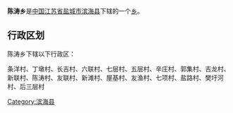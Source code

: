 {{中国乡级行政区
|行政区全称 = 陈涛乡
|景观照片文件名 = 
|景观照片描述 = 
|汉语拼音 =
|其他语言 = 
|其他语言名称 = 
|位置图文件名 = 
|位置图描述 = 
|自定义图片=
|上级行政区 = [[江苏省|江苏省]][[盐城市|盐城市]][[滨海县|滨海县]]
|行政区类别 = [[乡级行政区|乡]]
|行政区划代码 = 
|行政区划 = 
|村委会 = 
|居委会 = 
|建置时间 = 
|领导职位 = 
|领导名称 = 
|政府驻地 = 
|毗邻 = 
|地理坐标 = 
|总面积 = 
|总人口 = 
|户籍人口 = 
|户籍人口年份 = 
|常住人口 = 
|常住人口年份 = 
|人口密度 = 
|GDP = 
|邮政编码 = 
|电话区号 = 
|官方网站 = 
|网站名称 = 
}}
'''陈涛乡'''是[[中华人民共和国|中国]][[江苏省|江苏省]][[盐城市|盐城市]][[滨海县|滨海县]]下辖的一个[[乡级行政区|乡]]。

== 行政区划 ==
陈涛乡下辖以下行政区：

条洋村、丁墩村、长吉村、六联村、七层村、五层村、辛庄村、郭集村、吉龙村、新联村、陈涛村、友联村、新滩村、屋基村、友渔村、七项村、盐路村、樊圩河村、后三层村

{{江苏小作品}}
{{滨海县行政区划}}

[[Category:滨海县|Category:滨海县]]